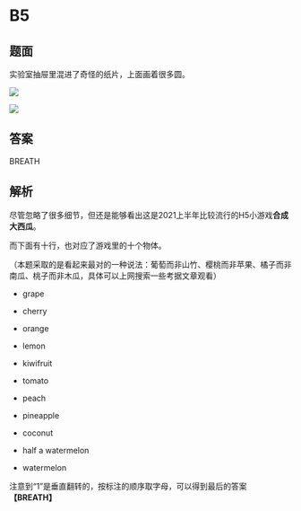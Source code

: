 # B5

## 题面

<span className="text-red-600">实验室抽屉里混进了奇怪的纸片，上面画着很多圆。</span>

![](./05-b5.assets/image_1.webp)

![](./05-b5.assets/image_2.webp)

## 答案

<AnswerBlock>BREATH</AnswerBlock>

## 解析

尽管忽略了很多细节，但还是能够看出这是2021上半年比较流行的H5小游戏**合成大西瓜**。

而下面有十行，也对应了游戏里的十个物体。

（本题采取的是看起来最对的一种说法：葡萄而非山竹、樱桃而非苹果、橘子而非南瓜、桃子而非木瓜，具体可以上网搜索一些考据文章观看）

- grape

- cherry

- orange

- lemon

- kiwifruit

- toma<span className="text-red-600">t</span>o

- p<span className="text-red-600">e</span>ach

- pinea<span className="text-red-600">p</span>ple

- coconut

- <span className="text-red-600">h</span>alf a watermelon

- w<span className="text-red-600">a</span>termelon

注意到“1”是垂直翻转的，按标注的顺序取字母，可以得到最后的答案 **【BREATH】**
